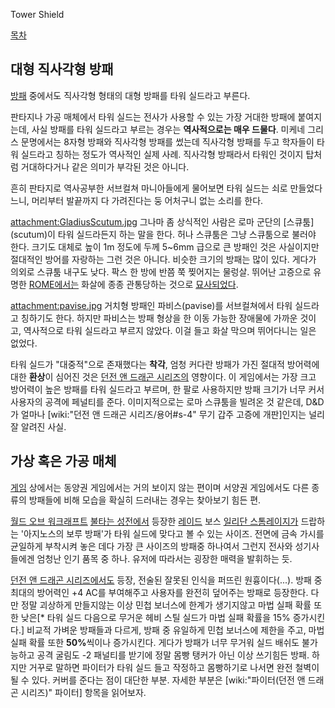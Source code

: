 Tower Shield

[[목차]]
== 대형 직사각형 방패 ==
[[방패]] 중에서도 직사각형 형태의 대형 방패를 타워 실드라고 부른다.

판타지나 가공 매체에서 타워 실드는 전사가 사용할 수 있는 가장 거대한 방패에 붙여지는데, 사실 방패를 타워 실드라고 부르는 경우는 '''역사적으로는  매우 드물다'''. 미케네 그리스 문명에서는 8자형 방패와 직사각형 방패를 썼는데 직사각형 방패를 두고 학자들이 타워 실드라고 칭하는 정도가 역사적인 실제 사례. 직사각형 방패라서 타워인 것이지 탑처럼 거대하다거나 같은 의미가 부각된 것은 아니다.

흔히 판타지로 역사공부한 서브컬쳐 마니아들에게 물어보면 타워 실드는 쇠로 만들었다느니, 머리부터 발끝까지 다 가려진다는 둥 어처구니 없는 소리를 한다.

attachment:GladiusScutum.jpg
그나마 좀 상식적인 사람은 로마 군단의 [스큐툼](scutum)이 타워 실드라든지 하는 말을 한다. 허나 스큐툼은 그냥 스큐툼으로 불러야 한다. 크기도 대체로 높이 1m 정도에 두께 5~6mm 급으로 큰 방패인 것은 사실이지만 절대적인 방어를 자랑하는 그런 것은 아니다. 비슷한 크기의 방패는 많이 있다. 게다가 의외로 스큐툼 내구도 낮다. 팍스 한 방에 반쯤 쭉 찢어지는 물렁살. 뛰어난 고증으로 유명한 [[ROME]]에서는 화살에 종종 관통당하는 것으로 [http://www.youtube.com/watch?v=s_hgcC2NFwo&t=4m55s 묘사되었다].

attachment:pavise.jpg
거치형 방패인 파비스(pavise)를 서브컬쳐에서 타워 실드라고 칭하기도 한다. 하지만 파비스는 방패 형상을 한 이동 가능한 장애물에 가까운 것이고, 역사적으로 타워 실드라고 부르지 않았다. 이걸 들고 화살 막으며 뛰어다니는 일은 없었다.

타워 실드가 "대중적"으로 존재했다는 '''착각''', 엄청 커다란 방패가 가진 절대적 방어력에 대한 '''환상'''이 심어진 것은 [[던전 앤 드래곤 시리즈]]의 영향이다. 이 게임에서는 가장 크고 방어력이 높은 방패를 타워 실드라고 부르며, 한 팔로 사용하지만 방패 크기가 너무 커서 사용자의 공격에 페널티를 준다. 이미지적으로는 로마 스큐툼을 빌려온 것 같은데, D&D가 얼마나 [wiki:"던전 앤 드래곤 시리즈/용어#s-4" 무기 갑주 고증에 개판]인지는 널리 잘 알려진 사실.

== 가상 혹은 가공 매체 ==
[[게임]] 상에서는 동양권 게임에서는 거의 보이지 않는 편이며 서양권 게임에서도 다른 종류의 방패들에 비해 모습을 확실히 드러내는 경우는 찾아보기 힘든 편.

[[월드 오브 워크래프트]] [[불타는 성전]]에서 등장한 [[레이드]] 보스 [[일리단 스톰레이지]]가 드랍하는 '아지노스의 보루 방패'가 타워 실드에 맞다고 볼 수 있는 사이즈. 전면에 금속 가시를 균일하게 부착시켜 놓은 데다 가장 큰 사이즈의 방패중 하나여서 그런지 전사와 성기사들에겐 엄청난 인기 품목 중 하나. 유저에 따라서는 굉장한 매력을 발휘하는 듯.

[[던전 앤 드래곤 시리즈]]에서도 등장, 전술된 잘못된 인식을 퍼뜨린 원흉이다(...). 방패 중 최대의 방어력인 +4 AC를 부여해주고 사용자를 완전히 덮어주는 방패로 등장한다. 다만 정말 괴상하게 만들지않는 이상 민첩 보너스에 한계가 생기지않고 마법 실패 확률 또한 낮은[* 타워 실드 다음으로 무거운 헤비 스틸 실드가 마법 실패 확률을 15% 증가시킨다.] 비교적 가벼운 방패들과 다르게, 방패 중 유일하게 민첩 보너스에 제한을 주고, 마법 실패 확률 또한 '''50%'''씩이나 증가시킨다. 게다가 방패가 너무 무거워 실드 배쉬도 불가능하고 공격 굴림도 -2 패널티를 받기에 정말 몸빵 탱커가 아닌 이상 쓰기힘든 방패. 하지만 거꾸로 말하면 파이터가 타워 실드 들고 작정하고 몸빵하기로 나서면 완전 철벽이 될 수 있다. 커버를 준다는 점이 대단한 부분. 자세한 부분은 [wiki:"파이터(던전 앤 드래곤 시리즈)" 파이터] 항목을 읽어보자.
